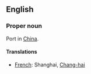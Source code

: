==English==

===Proper noun===

Port in [[China]].

====Translations====

*[[French]]: Shanghai, [[Chang-hai]]
